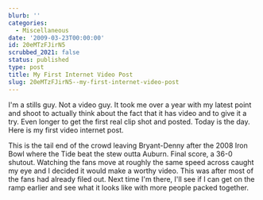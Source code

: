 ```yaml
---
blurb: ''
categories:
  - Miscellaneous
date: '2009-03-23T00:00:00'
id: 20eMTzFJirN5
scrubbed_2021: false
status: published
type: post
title: My First Internet Video Post
slug: 20eMTzFJirN5--my-first-internet-video-post
---
```


I'm a stills guy. Not a video guy. It took me over a year with my latest point and shoot to actually think about the fact that it has video and to give it a try. Even longer to get the first real clip shot and posted. Today is the day. Here is my first video internet post.

<VimeoVideo id="3817271" />

This is the tail end of the crowd leaving Bryant-Denny after the 2008 Iron Bowl where the Tide beat the stew outta Auburn. Final score, a 36-0 shutout. Watching the fans move at roughly the same speed across caught my eye and I decided it would make a worthy video. This was after most of the fans had already filed out. Next time I'm there, I'll see if I can get on the ramp earlier and see what it looks like with more people packed together.
